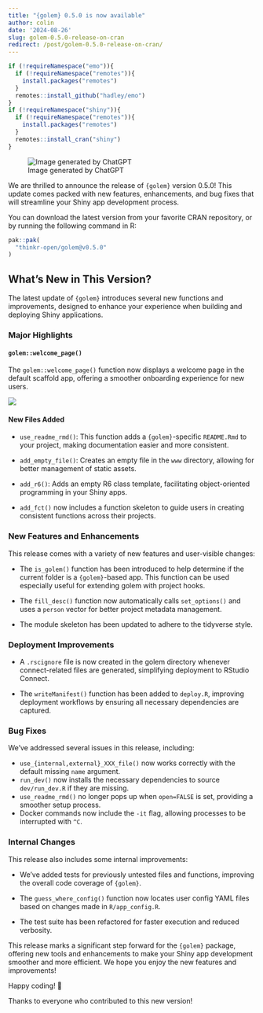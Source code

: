 ```yaml
---
title: "{golem} 0.5.0 is now available"
author: colin
date: '2024-08-26'
slug: golem-0.5.0-release-on-cran
redirect: /post/golem-0.5.0-release-on-cran/
---
```


```r
if (!requireNamespace("emo")){
  if (!requireNamespace("remotes")){
    install.packages("remotes")
  }
  remotes::install_github("hadley/emo")
}
if (!requireNamespace("shiny")){
  if (!requireNamespace("remotes")){
    install.packages("remotes")
  }
  remotes::install_cran("shiny")
}
```

![Image generated by ChatGPT](featured.png)


We are thrilled to announce the release of `{golem}` version 0.5.0! This update comes packed with new features, enhancements, and bug fixes that will streamline your Shiny app development process.

You can download the latest version from your favorite CRAN repository, or by running the following command in R:

```r
pak::pak(
  "thinkr-open/golem@v0.5.0"
)
```

## What's New in This Version?

The latest update of `{golem}` introduces several new functions and improvements, designed to enhance your experience when building and deploying Shiny applications.

### Major Highlights

#### `golem::welcome_page()`

The `golem::welcome_page()` function now displays a welcome page in the default scaffold app, offering a smoother onboarding experience for new users.


![](golem-welcome-page.png)

#### New Files Added

- `use_readme_rmd()`: This function adds a `{golem}`-specific `README.Rmd` to your project, making documentation easier and more consistent.

- `add_empty_file()`: Creates an empty file in the `www` directory, allowing for better management of static assets.

- `add_r6()`: Adds an empty R6 class template, facilitating object-oriented programming in your Shiny apps.

- `add_fct()` now includes a function skeleton to guide users in creating consistent functions across their projects.

### New Features and Enhancements

This release comes with a variety of new features and user-visible changes:

- The `is_golem()` function has been introduced to help determine if the current folder is a `{golem}`-based app. This function can be used especially useful for extending golem with project hooks.

- The `fill_desc()` function now automatically calls `set_options()` and uses a `person` vector for better project metadata management.

- The module skeleton has been updated to adhere to the tidyverse style.

### Deployment Improvements

- A `.rscignore` file is now created in the golem directory whenever connect-related files are generated, simplifying deployment to RStudio Connect.

- The `writeManifest()` function has been added to `deploy.R`, improving deployment workflows by ensuring all necessary dependencies are captured.

### Bug Fixes

We’ve addressed several issues in this release, including:

- `use_{internal,external}_XXX_file()` now works correctly with the default missing `name` argument.
- `run_dev()` now installs the necessary dependencies to source `dev/run_dev.R` if they are missing.
- `use_readme_rmd()` no longer pops up when `open=FALSE` is set, providing a smoother setup process.
- Docker commands now include the `-it` flag, allowing processes to be interrupted with `^C`.

### Internal Changes

This release also includes some internal improvements:

- We've added tests for previously untested files and functions, improving the overall code coverage of `{golem}`.

- The `guess_where_config()` function now locates user config YAML files based on changes made in `R/app_config.R`.

- The test suite has been refactored for faster execution and reduced verbosity.

This release marks a significant step forward for the `{golem}` package, offering new tools and enhancements to make your Shiny app development smoother and more efficient. We hope you enjoy the new features and improvements!

Happy coding! 🚀

Thanks to everyone who contributed to this new version!


